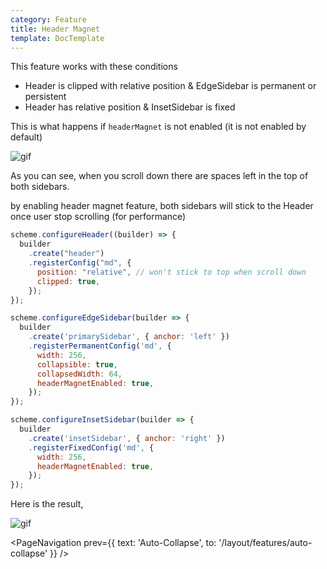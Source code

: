 ```yaml
---
category: Feature
title: Header Magnet
template: DocTemplate
---
```


This feature works with these conditions

- Header is clipped with relative position & EdgeSidebar is permanent or persistent
- Header has relative position & InsetSidebar is fixed

This is what happens if `headerMagnet` is not enabled (it is not enabled by default)

![gif](https://media.giphy.com/media/SY3u3d5nVfIvKs95cY/giphy.gif)

As you can see, when you scroll down there are spaces left in the top of both sidebars.

by enabling header magnet feature, both sidebars will stick to the Header once user stop scrolling (for performance)

```js
scheme.configureHeader((builder) => {
  builder
    .create("header")
    .registerConfig("md", {
      position: "relative", // won't stick to top when scroll down
      clipped: true,
    });
});

scheme.configureEdgeSidebar(builder => {
  builder
    .create('primarySidebar', { anchor: 'left' })
    .registerPermanentConfig('md', {
      width: 256,
      collapsible: true,
      collapsedWidth: 64,
      headerMagnetEnabled: true,
    });
});

scheme.configureInsetSidebar(builder => {
  builder
    .create('insetSidebar', { anchor: 'right' })
    .registerFixedConfig('md', {
      width: 256,
      headerMagnetEnabled: true,
    });
});
```

Here is the result,

![gif](https://media.giphy.com/media/dwS3BnAiXchbyCTP4R/giphy.gif)

<PageNavigation
  prev={{ text: 'Auto-Collapse', to: '/layout/features/auto-collapse' }}
/>